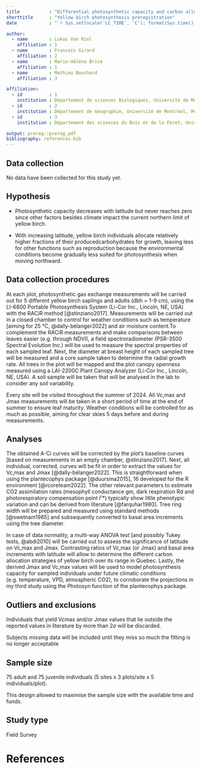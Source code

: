 ```yaml
---
title           : "Differential photosynthetic capacity and carbon allocation strategies for yellow birch along a latitudinal gradient in Quebec"
shorttitle      : "Yellow birch photosynthesis preregistration"
date            : "`r Sys.setlocale('LC_TIME', 'C'); format(Sys.time(), '%d\\\\. %B %Y')`"

author: 
  - name        : Lukas Van Riel
    affiliation : 1
  - name        : Francois Girard
    affiliation : 2
  - name        : Marie-Hélène Brice
    affiliation : 1
  - name        : Mathieu Bouchard
    affiliation : 3

affiliation:
  - id          : 1
    institution : Département de sciences Biologiques, Université de Montréal, Montréal, Québec, Canada
  - id          : 2
    institution : Département de Géographie, Université de Montréal, Montréal, Québec, Canada
  - id          : 3
    institution : Département des sciences du Bois et de la Foret, Université Laval, Québec City, Canada

output: prereg::prereg_pdf
bibliography: references.bib
---
```


<!-- To keep pre-registrations to a reasonable length for readers, we recommend answers fit within a single page .pdf document, roughly 3200 characters. Read more about this here: https://aspredicted.org/messages/why_limits.php -->

## Data collection

<!-- Have any data been collected for this study already? (Note: "Yes" is not an accepted answer.) -->

No data have been collected for this study yet.

## Hypothesis

<!-- What's the main question being asked or hypothesis being tested in this study? -->

-   Photosynthetic capacity decreases with latitude but never reaches zero since other factors besides climate impact the current northern limit of yellow birch.

-   With increasing latitude, yellow birch individuals allocate relatively higher fractions of their producedcarbohydrates for growth, leaving less for other functions such as reproduction because the environmental conditions become gradually less suited for photosynthesis when moving northward.

## Data collection procedures

<!-- Describe the key dependent variable(s) specifying how they will be measured. -->

At each plot, photosynthetic gas exchange measurements will be carried out for 5 different yellow birch saplings and adults (dbh = 1-9 cm), using the LI-6800 Portable Photosynthesis System (Li-Cor Inc., Lincoln, NE, USA) with the RACiR method [@stinziano2017]. Measurements will be carried out in a closed chamber to control for weather conditions such as temperature [aiming for 25 °C, @dally-bélanger2022] and air moisture content.To complement the RACiR measurements and make comparisons between leaves easier (e.g. through NDVI), a field spectroradiometer (PSR-3500 Spectral Evolution Inc.) will be used to measure the spectral properties of each sampled leaf. Next, the diameter at breast height of each sampled tree will be measured and a core sample taken to determine the radial growth rate. All trees in the plot will be mapped and the plot canopy openness measured using a LAI-2200C Plant Canopy Analyzer (Li-Cor Inc., Lincoln, NE, USA). A soil sample will be taken that will be analysed in the lab to consider any soil variability.

Every site will be visited throughout the summer of 2024. All Vc,max and Jmax measurements will be taken in a short period of time at the end of summer to ensure leaf maturity. Weather conditions will be controlled for as much as possible, aiming for clear skies 5 days before and during measurements.

## Analyses

<!-- Specify exactly which analyses you will conduct to examine the main question/hypothesis. -->

The obtained A-Ci curves will be corrected by the plot's baseline curves [based on measurements in an empty chamber, @stinziano2017]. Next, all individual, corrected, curves will be fit in order to extract the values for Vc,max and Jmax [@dally-bélanger2022]. This is straightforward when using the plantecophys package [@duursma2015], 16 developed for the R environment [@rcoreteam2022]. The other relevant parameters to estimate CO2 assimilation rates (mesophyll conductance gm, dark respiration Rd and photorespiratory compensation point $\Gamma$\*) typically show little phenotypic variation and can be derived from literature [@farquhar1980]. Tree ring width will be prepared and measured using standard methods [@swetnam1985] and subsequently converted to basal area increments using the tree diameter.

In case of data normality, a multi-way ANOVA test [and possibly Tukey tests, @abdi2010] will be carried out to assess the significance of latitude on Vc,max and Jmax. Contrasting ratios of Vc,max (or Jmax) and basal area increments with latitude will allow to determine the different carbon allocation strategies of yellow birch over its range in Quebec. Lastly, the derived Jmax and Vc,max values will be used to model photosynthesis capacity for sampled individuals under future climatic conditions (e.g. temperature, VPD, atmospheric CO2), to corroborate the projections in my third study using the Photosyn function of the plantecophys package.

## Outliers and exclusions

<!-- Describe exactly how outliers will be defined and handled, and your precise rule(s) for excluding observations. -->

Individuals that yield Vcmax and/or Jmax values that lie outside the reported values in literature by more than 2$\sigma$ will be discarded.

Subjects missing data will be included until they miss so much the fitting is no longer acceptable

## Sample size

<!-- How many observations will be collected or what will determine sample size? No need to justify decision, but be precise about _exactly_ how the number will be determined. -->

75 adult and 75 juvenile individuals (5 sites x 3 plots/site x 5 individuals/plot).

This design allowed to maximise the sample size with the available time and funds.

## Study type

Field Survey

# References

## 

```{=tex}
\vspace{-2pc}
\setlength{\parindent}{-0.5in}
\setlength{\leftskip}{-1in}
\setlength{\parskip}{8pt}
```
\noindent
